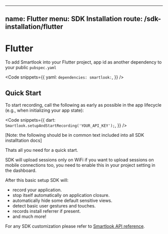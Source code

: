
---
name: Flutter
menu: SDK Installation
route: /sdk-installation/flutter
---


# Flutter

To add Smartlook into your Flutter project, app id as another dependency to your public `pubspec.yaml`

<Code
  snippets={{
    yaml: `
dependencies:
  smartlook:
`,
  }}
/>

## Quick Start

To start recording, call the following as early as possible in the app lifecycle (e.g., when initializing your app state):

<Code
  snippets={{
    dart: `
Smartlook.setupAndStartRecording('YOUR_API_KEY');
`,
  }}
/>

[Note: the following should be in common text included into all SDK installtation docs]

Thats all you need for a quick start.

<Alert kind="info" invisibleOn="">
SDK will upload sessions only on WiFi if you want to upload sessions on mobile connections too, you need to enable this in your project setting in the dashboard.
</Alert>

After this basic setup SDK will:
- record your application.
- stop itself automatically on application closure.
- automatically hide some default sensitive views.
- detect basic user gestures and touches.
- records install referrer if present.
- and much more!

For any SDK customization please refer to [Smartlook API reference](/api_reference?platform=flutter).

